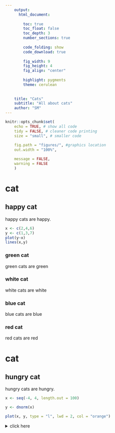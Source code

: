 ```yaml
---
    output:
      html_document:
              
        toc: true
        toc_float: false
        toc_depth: 3
        number_sections: true
        
        code_folding: show
        code_download: true
        
        fig_width: 9 
        fig_height: 4
        fig_align: "center"
        
        highlight: pygments
        theme: cerulean
        
        
    title: "Cats"
    subtitle: "All about cats"
    author: "SM"
---
```


```r
knitr::opts_chunk$set(
    echo = TRUE, # show all code
    tidy = FALSE, # cleaner code printing
    size = "small", # smaller code
    
    fig.path = "figures/", #graphics location
    out.width = "100%",

    message = FALSE,
    warning = FALSE
    )

```

# cat

## happy cat {.tabset .tabset-fade .tabset-pills}

happy cats are happy.

```r

x <- c(2,4,6)
y <- c(1,3,7)
plot(y~x)
lines(x,y)

```

### green cat {-} 

green cats are green

### white cat {-}

white cats are white

### blue cat {-}

blue cats are blue

### red cat {-}

red cats are red

# cat

## hungry cat {-}

hungry cats are hungry.

```r

x <- seq(-4, 4, length.out = 100)

y <- dnorm(x)

plot(x, y, type = "l", lwd = 2, col = "orange")

```

<details><summary>click here</summary>
More cat

```r
# print
print("orange cat")
```


<script>
$(document).ready(function() {

  $chunks = $('.fold');

  $chunks.each(function () {

    // add button to source code chunks
    if ( $(this).hasClass('s') ) {
      $('pre.r', this).prepend("<div class=\"showopt\">Show Source</div><br style=\"line-height:22px;\"/>");
      $('pre.r', this).children('code').attr('class', 'folded');
    }

    // add button to output chunks
    if ( $(this).hasClass('o') ) {
      $('pre:not(.r)', this).has('code').prepend("<div class=\"showopt\">Show Output</div><br style=\"line-height:22px;\"/>");
      $('pre:not(.r)', this).children('code:not(r)').addClass('folded');

      // add button to plots
      $(this).find('img').wrap('<pre class=\"plot\"></pre>');
      $('pre.plot', this).prepend("<div class=\"showopt\">Show Plot</div><br style=\"line-height:22px;\"/>");
      $('pre.plot', this).children('img').addClass('folded');

    }
  });

  // hide all chunks when document is loaded
  $('.folded').css('display', 'none')

  // function to toggle the visibility
  $('.showopt').click(function() {
    var label = $(this).html();
    if (label.indexOf("Show") >= 0) {
      $(this).html(label.replace("Show", "Hide"));
    } else {
      $(this).html(label.replace("Hide", "Show"));
    }
    $(this).siblings('code, img').slideToggle('fast', 'swing');
  });
});
</script>


<style>
.showopt {
  background-color: #004c93;
  color: #FFFFFF; 
  width: 100px;
  height: 20px;
  text-align: center;
  vertical-align: middle !important;
  float: right;
  font-family: sans-serif;
  border-radius: 8px;
}

.showopt:hover {
    background-color: #dfe4f2;
    color: #004c93;
}

pre.plot {
  background-color: white !important;
}
</style>


<div class="fold s o">

```r
summary(cars)
```

</div>

enter image description here
</details>




